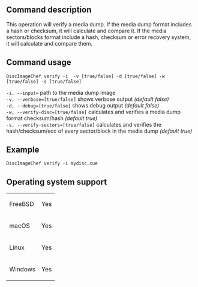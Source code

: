 ==Command description==
This operation will verify a media dump.
If the media dump format includes a hash or checksum, it will calculate and compare it.
If the media sectors/blocks format include a hash, checksum or error recovery system, it will calculate and compare them.

==Command usage==
<code>DiscImageChef verify -i <dump> -v [true/false] -d [true/false] -w [true/false] -s [true/false]</code>

<code>-i, --input=<dump></code> path to the media dump image<br />
<code>-v, --verbose=[true/false]</code> shows verbose output ''(default false)''<br />
<code>-d, --debug=[true/false]</code> shows debug output ''(default false)''<br />
<code>-w, --verify-disc=[true/false]</code> calculates and verifies a media dump format checksum/hash ''(default true)''<br />
<code>-s, --verify-sectors=[true/false]</code> calculates and verifies the hash/checksum/ecc of every sector/block in the media dump ''(default true)''<br />

==Example==
<code>DiscImageChef verify -i mydisc.cue</code>

==Operating system support==
{|
| FreeBSD
| Yes
|-
| macOS
| Yes
|-
| Linux
| Yes
|-
| Windows
| Yes
|}
